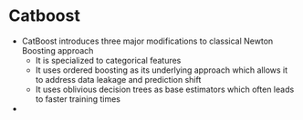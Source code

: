 # Catboost

* CatBoost introduces three major modifications to classical Newton Boosting approach
    * It is specialized to categorical features
    * It uses ordered boosting as its underlying approach which allows it to address data leakage and prediction shift
    * It uses oblivious decision trees as base estimators which often leads to faster training times

* 